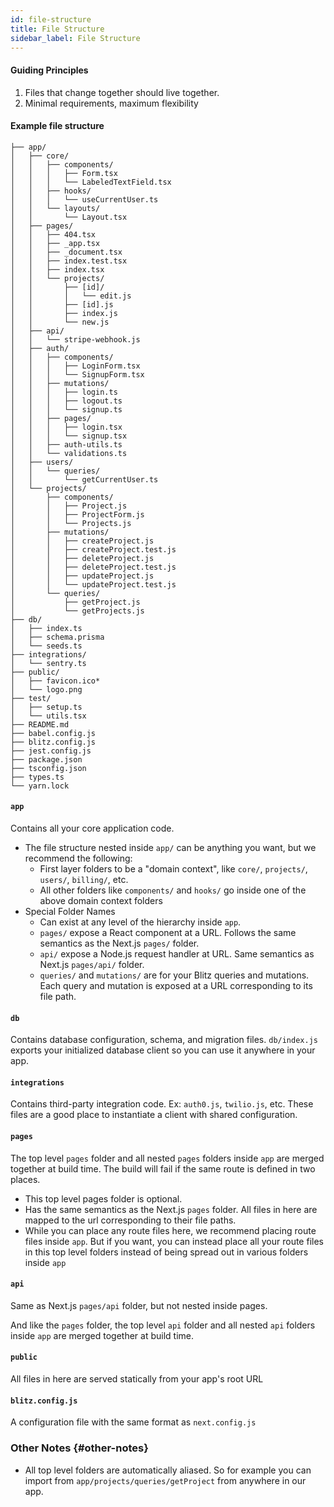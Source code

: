 ```yaml
---
id: file-structure
title: File Structure
sidebar_label: File Structure
---
```


#### Guiding Principles

1. Files that change together should live together.
2. Minimal requirements, maximum flexibility

#### Example file structure

```
├── app/
│   ├── core/
│   │   ├── components/
│   │   │   ├── Form.tsx
│   │   │   └── LabeledTextField.tsx
│   │   ├── hooks/
│   │   │   └── useCurrentUser.ts
│   │   └── layouts/
│   │       └── Layout.tsx
│   ├── pages/
│   │   ├── 404.tsx
│   │   ├── _app.tsx
│   │   ├── _document.tsx
│   │   ├── index.test.tsx
│   │   ├── index.tsx
│   │   └── projects/
│   │       ├── [id]/
│   │       │   └── edit.js
│   │       ├── [id].js
│   │       ├── index.js
│   │       └── new.js
│   ├── api/
│   │   └── stripe-webhook.js
│   ├── auth/
│   │   ├── components/
│   │   │   ├── LoginForm.tsx
│   │   │   └── SignupForm.tsx
│   │   ├── mutations/
│   │   │   ├── login.ts
│   │   │   ├── logout.ts
│   │   │   └── signup.ts
│   │   ├── pages/
│   │   │   ├── login.tsx
│   │   │   └── signup.tsx
│   │   ├── auth-utils.ts
│   │   └── validations.ts
│   ├── users/
│   │   └── queries/
│   │       └── getCurrentUser.ts
│   └── projects/
│       ├── components/
│       │   ├── Project.js
│       │   ├── ProjectForm.js
│       │   └── Projects.js
│       ├── mutations/
│       │   ├── createProject.js
│       │   ├── createProject.test.js
│       │   ├── deleteProject.js
│       │   ├── deleteProject.test.js
│       │   ├── updateProject.js
│       │   └── updateProject.test.js
│       └── queries/
│           ├── getProject.js
│           └── getProjects.js
├── db/
│   ├── index.ts
│   ├── schema.prisma
│   └── seeds.ts
├── integrations/
│   └── sentry.ts
├── public/
│   ├── favicon.ico*
│   └── logo.png
├── test/
│   ├── setup.ts
│   └── utils.tsx
├── README.md
├── babel.config.js
├── blitz.config.js
├── jest.config.js
├── package.json
├── tsconfig.json
├── types.ts
└── yarn.lock
```

#### `app`

Contains all your core application code.

- The file structure nested inside `app/` can be anything you want, but we recommend the following:
  - First layer folders to be a "domain context", like `core/`, `projects/`, `users/`, `billing/`, etc.
  - All other folders like `components/` and `hooks/` go inside one of the above domain context folders
- Special Folder Names
  - Can exist at any level of the hierarchy inside `app`.
  - `pages/` expose a React component at a URL. Follows the same semantics as the Next.js `pages/` folder.
  - `api/` expose a Node.js request handler at URL. Same semantics as Next.js `pages/api/` folder.
  - `queries/` and `mutations/` are for your Blitz queries and mutations. Each query and mutation is exposed at a URL corresponding to its file path.

#### `db`

Contains database configuration, schema, and migration files. `db/index.js` exports your initialized database client so you can use it anywhere in your app.

#### `integrations`

Contains third-party integration code. Ex: `auth0.js`, `twilio.js`, etc. These files are a good place to instantiate a client with shared configuration.

#### `pages`

The top level `pages` folder and all nested `pages` folders inside `app` are merged together at build time. The build will fail if the same route is defined in two places.

- This top level pages folder is optional.
- Has the same semantics as the Next.js `pages` folder. All files in here are mapped to the url corresponding to their file paths.
- While you can place any route files here, we recommend placing route files inside `app`. But if you want, you can instead place all your route files in this top level folders instead of being spread out in various folders inside `app`

#### `api`

Same as Next.js `pages/api` folder, but not nested inside pages.

And like the `pages` folder, the top level `api` folder and all nested `api` folders inside `app` are merged together at build time.

#### `public`

All files in here are served statically from your app's root URL

#### `blitz.config.js`

A configuration file with the same format as `next.config.js`

### Other Notes {#other-notes}

- All top level folders are automatically aliased. So for example you can import from `app/projects/queries/getProject` from anywhere in our app.
